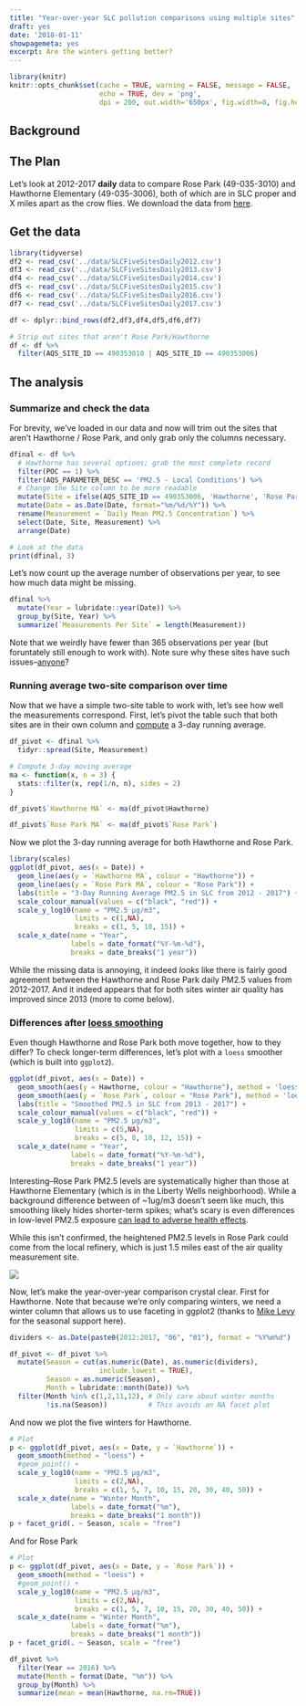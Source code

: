 ```yaml
---
title: "Year-over-year SLC pollution comparisons using multiple sites"
draft: yes
date: '2018-01-11'
showpagemeta: yes
excerpt: Are the winters getting better?
---
```

  
```r
library(knitr)
knitr::opts_chunk$set(cache = TRUE, warning = FALSE, message = FALSE, 
                      echo = TRUE, dev = 'png',
                      dpi = 200, out.width='650px', fig.width=8, fig.height=4)
```

## Background

## The Plan

Let's look at 2012-2017 **daily** data to compare Rose Park (49-035-3010) and Hawthorne Elementary (49-035-3006), both of which are in SLC proper and X miles apart as the crow flies. We download the data from [here](https://www.epa.gov/outdoor-air-quality-data/download-daily-data). 

## Get the data


```r
library(tidyverse)
df2 <- read_csv('../data/SLCFiveSitesDaily2012.csv')
df3 <- read_csv('../data/SLCFiveSitesDaily2013.csv')
df4 <- read_csv('../data/SLCFiveSitesDaily2014.csv')
df5 <- read_csv('../data/SLCFiveSitesDaily2015.csv')
df6 <- read_csv('../data/SLCFiveSitesDaily2016.csv')
df7 <- read_csv('../data/SLCFiveSitesDaily2017.csv')

df <- dplyr::bind_rows(df2,df3,df4,df5,df6,df7)

# Strip out sites that aren't Rose Park/Hawthorne
df <- df %>%
  filter(AQS_SITE_ID == 490353010 | AQS_SITE_ID == 490353006)
```

## The analysis

### Summarize and check the data

For brevity, we've loaded in our data and now will trim out the sites that aren't Hawthorne / Rose Park, and only grab only the columns necessary.

```r
dfinal <- df %>% 
  # Hawthorne has several options; grab the most complete record
  filter(POC == 1) %>%
  filter(AQS_PARAMETER_DESC == 'PM2.5 - Local Conditions') %>%
  # Change the Site column to be more readable
  mutate(Site = ifelse(AQS_SITE_ID == 490353006, 'Hawthorne', 'Rose Park')) %>% 
  mutate(Date = as.Date(Date, format="%m/%d/%Y")) %>%
  rename(Measurement = `Daily Mean PM2.5 Concentration`) %>%
  select(Date, Site, Measurement) %>%
  arrange(Date)

# Look at the data
print(dfinal, 3)
```

Let's now count up the average number of observations per year, to see how much data might be missing.

```r
dfinal %>% 
  mutate(Year = lubridate::year(Date)) %>% 
  group_by(Site, Year) %>% 
  summarize(`Measurements Per Site` = length(Measurement))
```

Note that we weirdly have fewer than 365 observations per year (but foruntately still enough to work with). Note sure why these sites have such issues--[anyone](https://twitter.com/levithatcher)?

### Running average two-site comparison over time

Now that we have a simple two-site table to work with, let's see how well the measurements correspond. First, let's  pivot the table such that both sites are in their own column and [compute](https://stackoverflow.com/a/4862334) a 3-day running average.


```r
df_pivot <- dfinal %>% 
  tidyr::spread(Site, Measurement)

# Compute 3-day moving average
ma <- function(x, n = 3) {
  stats::filter(x, rep(1/n, n), sides = 2)
}

df_pivot$`Hawthorne MA` <- ma(df_pivot$Hawthorne)

df_pivot$`Rose Park MA` <- ma(df_pivot$`Rose Park`)
```

Now we plot the 3-day running average for both Hawthorne and Rose Park.

```r
library(scales)
ggplot(df_pivot, aes(x = Date)) +
  geom_line(aes(y = `Hawthorne MA`, colour = "Hawthorne")) +
  geom_line(aes(y = `Rose Park MA`, colour = "Rose Park")) +
  labs(title = "3-Day Running Average PM2.5 in SLC from 2012 - 2017") +
  scale_colour_manual(values = c("black", "red")) +
  scale_y_log10(name = "PM2.5 µg/m3", 
                limits = c(1,NA), 
                breaks = c(1, 5, 10, 15)) +
  scale_x_date(name = "Year", 
               labels = date_format("%Y-%m-%d"), 
               breaks = date_breaks("1 year"))

```

While the missing data is annoying, it indeed _looks_ like there is fairly good agreement between the Hawthorne and Rose Park daily PM2.5 values from 2012-2017. And it indeed appears that for both sites winter air quality has improved since 2013 (more to come below).

### Differences after [loess smoothing](https://en.wikipedia.org/wiki/Local_regression)

Even though Hawthorne and Rose Park both move together, how to they differ? To check longer-term differences, let's plot with a `loess` smoother (which is built into `ggplot2`).

```r
ggplot(df_pivot, aes(x = Date)) +
  geom_smooth(aes(y = Hawthorne, colour = "Hawthorne"), method = 'loess') +
  geom_smooth(aes(y = `Rose Park`, colour = "Rose Park"), method = 'loess') +
  labs(title = "Smoothed PM2.5 in SLC from 2013 - 2017") +
  scale_colour_manual(values = c("black", "red")) +
  scale_y_log10(name = "PM2.5 µg/m3", 
                limits = c(5,NA), 
                breaks = c(5, 8, 10, 12, 15)) +
  scale_x_date(name = "Year", 
               labels = date_format("%Y-%m-%d"), 
               breaks = date_breaks("1 year"))

```

Interesting--Rose Park PM2.5 levels are systematically higher than those at Hawthorne Elementary (which is in the Liberty Wells neighborhood). While a background difference between of ~1ug/m3 doesn't seem like much, this smoothing likely hides shorter-term spikes; what's scary is even differences in low-level PM2.5 exposure [can lead to adverse health effects](http://www.nejm.org/doi/full/10.1056/NEJMoa1702747). 

While this isn't confirmed, the heightened PM2.5 levels in Rose Park could come from the local refinery, which is just 1.5 miles east of the air quality measurement site.

![](../figs/temp/map.png)

Now, let's make the year-over-year comparison crystal clear. First for Hawthorne. Note that because we're only comparing winters, we need a winter column that allows us to use faceting in ggplot2 (thanks to [Mike Levy](https://twitter.com/ucdlevy) for the seasonal support here).


```r
dividers <- as.Date(paste0(2012:2017, "06", "01"), format = "%Y%m%d")

df_pivot <- df_pivot %>%
  mutate(Season = cut(as.numeric(Date), as.numeric(dividers), 
                      include.lowest = TRUE),
         Season = as.numeric(Season),
         Month = lubridate::month(Date)) %>% 
  filter(Month %in% c(1,2,11,12), # Only care about winter months
         !is.na(Season))          # This avoids an NA facet plot
```

And now we plot the five winters for Hawthorne.

```r
# Plot
p <- ggplot(df_pivot, aes(x = Date, y = `Hawthorne`)) + 
  geom_smooth(method = "loess") +
  #geom_point() +
  scale_y_log10(name = "PM2.5 µg/m3", 
                limits = c(2,NA), 
                breaks = c(1, 5, 7, 10, 15, 20, 30, 40, 50)) +
  scale_x_date(name = "Winter Month",
               labels = date_format("%m"),
               breaks = date_breaks("1 month"))
p + facet_grid(. ~ Season, scale = "free")
```

And for Rose Park

```r
# Plot
p <- ggplot(df_pivot, aes(x = Date, y = `Rose Park`)) + 
  geom_smooth(method = "loess") +
  #geom_point() +
  scale_y_log10(name = "PM2.5 µg/m3", 
                limits = c(2,NA), 
                breaks = c(1, 5, 7, 10, 15, 20, 30, 40, 50)) +
  scale_x_date(name = "Winter Month",
               labels = date_format("%m"),
               breaks = date_breaks("1 month"))
p + facet_grid(. ~ Season, scale = "free")
```

```r
df_pivot %>%
  filter(Year == 2016) %>%
  mutate(Month = format(Date, "%m")) %>% 
  group_by(Month) %>% 
  summarize(mean = mean(Hawthorne, na.rm=TRUE))
```

